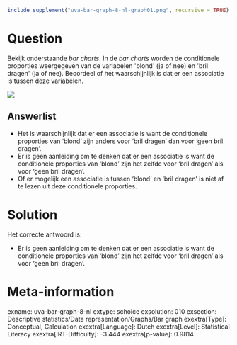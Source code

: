 ```r
include_supplement("uva-bar-graph-8-nl-graph01.png", recursive = TRUE)
```

Question
========

Bekijk onderstaande *bar charts*. In de *bar charts* worden de
conditionele proporties weergegeven van de variabelen \'blond\' (ja of
nee) en \'bril dragen\' (ja of nee). Beoordeel of het waarschijnlijk is
dat er een associatie is tussen deze variabelen.


![](uva-bar-graph-8-nl-graph01.png)

Answerlist
----------

* Het is waarschijnlijk dat er een associatie is want de conditionele proporties van 'blond' zijn anders voor 'bril dragen' dan voor 'geen bril dragen'.
* Er is geen aanleiding om te denken dat er een associatie is want de conditionele proporties van 'blond' zijn het zelfde voor 'bril dragen' als voor 'geen bril dragen'.
* Of er mogelijk een associatie is tussen 'blond' en 'bril dragen' is niet af te lezen uit deze conditionele proporties.

Solution
========

Het correcte antwoord is: 

* Er is geen aanleiding om te denken dat er een associatie is want de conditionele proporties van 'blond' zijn het zelfde voor 'bril dragen' als voor 'geen bril dragen'.

Meta-information
================
exname: uva-bar-graph-8-nl
extype: schoice
exsolution: 010
exsection: Descriptive statistics/Data representation/Graphs/Bar graph
exextra[Type]: Conceptual, Calculation
exextra[Language]: Dutch
exextra[Level]: Statistical Literacy
exextra[IRT-Difficulty]: -3.444
exextra[p-value]: 0.9814
